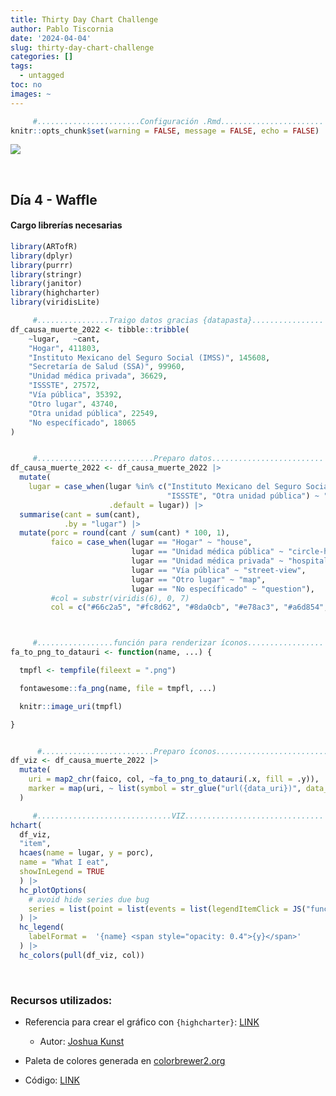 ```yaml
---
title: Thirty Day Chart Challenge
author: Pablo Tiscornia
date: '2024-04-04'
slug: thirty-day-chart-challenge
categories: []
tags:
  - untagged
toc: no
images: ~
---
```




```r
     #.......................Configuración .Rmd.......................
knitr::opts_chunk$set(warning = FALSE, message = FALSE, echo = FALSE)
```

![](https://github.com/30DayChartChallenge/Edition2024/raw/main/img/prompts.png)

<br>

## Día 4 - Waffle

#### Cargo librerías necesarias
```r
library(ARTofR)
library(dplyr)
library(purrr) 
library(stringr)
library(janitor)
library(highcharter)
library(viridisLite)
```

```r
     #................Traigo datos gracias {datapasta}................
df_causa_muerte_2022 <- tibble::tribble(
    ~lugar,   ~cant,
    "Hogar", 411803,
    "Instituto Mexicano del Seguro Social (IMSS)", 145608,
    "Secretaría de Salud (SSA)", 99960,
    "Unidad médica privada", 36629,
    "ISSSTE", 27572,
    "Vía pública", 35392,
    "Otro lugar", 43740,
    "Otra unidad pública", 22549,
    "No específicado", 18065
)


     #..........................Preparo datos.........................
df_causa_muerte_2022 <- df_causa_muerte_2022 |> 
  mutate(
    lugar = case_when(lugar %in% c("Instituto Mexicano del Seguro Social (IMSS)", "Secretaría de Salud (SSA)",
                                   "ISSSTE", "Otra unidad pública") ~ "Unidad médica pública",
                      .default = lugar)) |> 
  summarise(cant = sum(cant),
            .by = "lugar") |> 
  mutate(porc = round(cant / sum(cant) * 100, 1),
         faico = case_when(lugar == "Hogar" ~ "house",
                           lugar == "Unidad médica pública" ~ "circle-h",
                           lugar == "Unidad médica privada" ~ "hospital",
                           lugar == "Vía pública" ~ "street-view",
                           lugar == "Otro lugar" ~ "map",
                           lugar == "No específicado" ~ "question"),
         #col = substr(viridis(6), 0, 7)
         col = c("#66c2a5", "#fc8d62", "#8da0cb", "#e78ac3", "#a6d854", "#ffd92f"))



     #.................función para renderizar íconos.................
fa_to_png_to_datauri <- function(name, ...) {

  tmpfl <- tempfile(fileext = ".png")

  fontawesome::fa_png(name, file = tmpfl, ...)

  knitr::image_uri(tmpfl)

}


      #.........................Preparo íconos.........................
df_viz <- df_causa_muerte_2022 |>
  mutate(
    uri = map2_chr(faico, col, ~fa_to_png_to_datauri(.x, fill = .y)),
    marker = map(uri, ~ list(symbol = str_glue("url({data_uri})", data_uri = .x)))
  )
```

```r

     #..............................VIZ...............................
hchart(
  df_viz,
  "item",
  hcaes(name = lugar, y = porc),
  name = "What I eat",
  showInLegend = TRUE
  ) |>
  hc_plotOptions(
    # avoid hide series due bug
    series = list(point = list(events = list(legendItemClick = JS("function(e) {e.preventDefault() }"))))
  ) |>
  hc_legend(
    labelFormat =  '{name} <span style="opacity: 0.4">{y}</span>'
  ) |>
  hc_colors(pull(df_viz, col))
```

<br>

### Recursos utilizados:

- Referencia para crear el gráfico con `{highcharter}`: [LINK](https://jkunst.com/highcharter/articles/fontawesome.html?q=waffle#another-example) 
    
    - Autor: [Joshua Kunst](https://jkunst.com/)

- Paleta de colores generada en [colorbrewer2.org](https://colorbrewer2.org/#type=qualitative&scheme=Set2&n=6)

- Código: [LINK](https://github.com/pablotis/estacion-r.github.io/tree/main/R/CODE_30DayChallenge_day-4.R)

